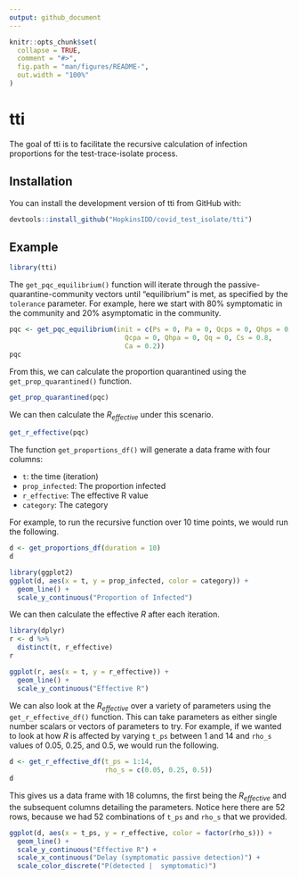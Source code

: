 ```yaml
---
output: github_document
---
```


<!-- README.md is generated from README.Rmd. Please edit that file -->

```r
knitr::opts_chunk$set(
  collapse = TRUE,
  comment = "#>",
  fig.path = "man/figures/README-",
  out.width = "100%"
)
```

# tti

<!-- badges: start -->
<!-- badges: end -->

The goal of tti is to facilitate the recursive calculation of infection proportions for the test-trace-isolate process.

## Installation

You can install the development version of tti from GitHub with:

``` r
devtools::install_github("HopkinsIDD/covid_test_isolate/tti")
```

## Example

```r
library(tti)
```

The `get_pqc_equilibrium()` function will iterate through the passive-quarantine-community vectors until "equilibrium" is met, as specified by the `tolerance` parameter. For example, here we start with 80% symptomatic in the community and 20% asymptomatic in the community.

```r
pqc <- get_pqc_equilibrium(init = c(Ps = 0, Pa = 0, Qcps = 0, Qhps = 0,
                             Qcpa = 0, Qhpa = 0, Qq = 0, Cs = 0.8,
                             Ca = 0.2))
pqc
```

From this, we can calculate the proportion quarantined using the `get_prop_quarantined()` function.

```r
get_prop_quarantined(pqc)
```

We can then calculate the $R_{effective}$ under this scenario.

```r
get_r_effective(pqc)
```

The function `get_proportions_df()` will generate a data frame with four columns:  

* `t`: the time (iteration)  
* `prop_infected`: The proportion infected  
* `r_effective`: The effective R value
* `category`: The category

For example, to run the recursive function over 10 time points, we would run the following.

```r
d <- get_proportions_df(duration = 10)
d
```

```r
library(ggplot2)
ggplot(d, aes(x = t, y = prop_infected, color = category)) + 
  geom_line() + 
  scale_y_continuous("Proportion of Infected")
```

We can then calculate the effective $R$ after each iteration.

```r
library(dplyr)
r <- d %>%
  distinct(t, r_effective)
r
```

```r
ggplot(r, aes(x = t, y = r_effective)) +
  geom_line() +
  scale_y_continuous("Effective R")
```

We can also look at the $R_{effective}$ over a variety of parameters using the `get_r_effective_df()` function. This can take parameters as either single number scalars or vectors of parameters to try. For example, if we wanted to look at how $R$ is affected by varying `t_ps` between 1 and 14 and `rho_s` values of 0.05, 0.25, and 0.5, we would run the following.

```r
d <- get_r_effective_df(t_ps = 1:14, 
                        rho_s = c(0.05, 0.25, 0.5))
d
```

This gives us a data frame with 18 columns, the first being the $R_{effective}$ and the subsequent columns detailing the parameters. Notice here there are 52 rows, because we had 52 combinations of `t_ps` and `rho_s` that we provided.

```r
ggplot(d, aes(x = t_ps, y = r_effective, color = factor(rho_s))) +
  geom_line() + 
  scale_y_continuous("Effective R") + 
  scale_x_continuous("Delay (symptomatic passive detection)") + 
  scale_color_discrete("P(detected |  symptomatic)")
```



